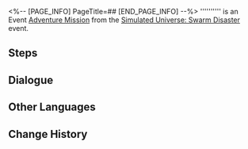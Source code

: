 <%-- [PAGE_INFO]
PageTitle=##
[END_PAGE_INFO] --%>
{{Stub|Dialogue.}}
{{Mission Infobox
|id            = 8013103
|title         = 
|image         = <!--Mission .png-->
|type          = Adventure
|event_name    = Simulated Universe: Swarm Disaster
|chapter       = 
|requirements  = 
* [[Adventure Mission]] ''[[Simulated Universe (I)]]'' completed
* Reach [[Trailblaze Level]] 21
|summary       = <!--official mission summary from Fate's Atlas-->
|characters    = Trailblazer
|startLocation = [[<!--starting world-->]] - [[<!--starting area-->]]
|world         = <!--starting world-->
|area          = <!--starting area-->
|prev          = Simulated Universe (I)
|next          = 
|rewards       = 
}}
'''''''''' is an Event [[Adventure Mission]] from the [[Simulated Universe: Swarm Disaster]] event.

==Steps==


<!--
==Gameplay Notes==

--><!--
==Trial Character==

-->
==Dialogue==
{{Stub Dialogue}}

{{Dialogue End}}

==Other Languages==
{{Other Languages
|en   = 
|zhs  = 
|zht  = 
|ja   = 
|ko   = 
|es   = 
|fr   = 
|ru   = 
|th   = 
|vi   = 
|de   = 
|id   = 
|pt   = 
}}

==Change History==
{{Change History|1.3}}
